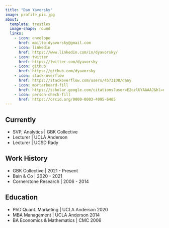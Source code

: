 ```yaml
---
title: "Dan Yavorsky"
image: profile_pic.jpg
about:
  template: trestles
  image-shape: round
  links:
    - icon: envelope
      href: mailto:dyavorsky@gmail.com
    - icon: linkedin
      href: https://www.linkedin.com/in/dyavorsky/
    - icon: twitter
      href: https://twitter.com/dyavorsky
    - icon: github
      href: https://github.com/dyavorsky
    - icon: stack-overflow
      href: https://stackoverflow.com/users/4573108/dany
    - icon: mortarboard-fill
      href: https://scholar.google.com/citations?user=E2qzlUYAAAAJ&hl=en
    - icon: person-check-fill
      href: https://orcid.org/0000-0003-4095-6405
---
```


## Currently

 - SVP, Analytics | GBK Collective
 - Lecturer | UCLA Anderson
 - Lecturer | UCSD Rady

## Work History

 - GBK Collective | 2021 - Present
 - Bain & Co | 2020 - 2021
 - Cornerstone Research | 2006 - 2014 

## Education

 - PhD Quant. Marketing | UCLA Anderson 2020
 - MBA Management | UCLA Anderson 2014
 - BA Economics & Mathematics | CMC 2006





